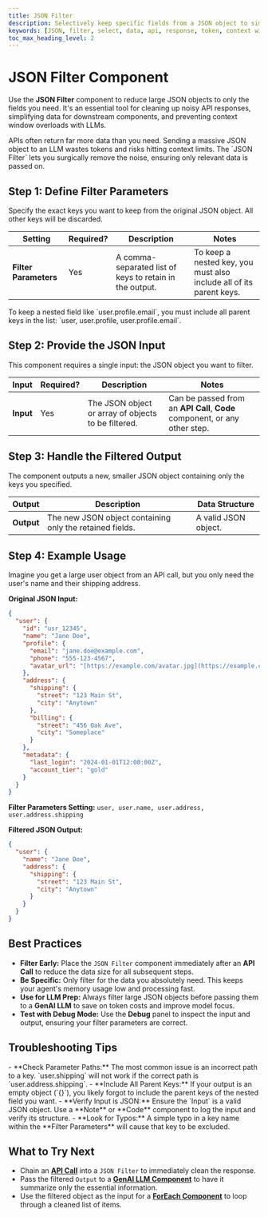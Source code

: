 ```yaml
---
title: JSON Filter
description: Selectively keep specific fields from a JSON object to simplify data and reduce token usage.
keywords: [JSON, filter, select, data, api, response, token, context window, clean]
toc_max_heading_level: 2
---
```


# JSON Filter Component

Use the **JSON Filter** component to reduce large JSON objects to only the fields you need. It's an essential tool for cleaning up noisy API responses, simplifying data for downstream components, and preventing context window overloads with LLMs.

<InfoCallout title="Why this matters">
APIs often return far more data than you need. Sending a massive JSON object to an LLM wastes tokens and risks hitting context limits. The `JSON Filter` lets you surgically remove the noise, ensuring only relevant data is passed on.
</InfoCallout>

<Spacer size="md" />

## Step 1: Define Filter Parameters

Specify the exact keys you want to keep from the original JSON object. All other keys will be discarded.

| Setting               | Required?                   | Description                                                              | Notes                                                                    |
|-----------------------|-----------------------------|--------------------------------------------------------------------------|--------------------------------------------------------------------------|
| **Filter Parameters** | <Badge type="required">Yes</Badge> | A comma-separated list of keys to retain in the output.                  | To keep a nested key, you must also include all of its parent keys.      |

<TipCallout title="Nested Keys">
To keep a nested field like `user.profile.email`, you must include all parent keys in the list: `user, user.profile, user.profile.email`.
</TipCallout>

<Arcade src="https://demo.arcade.software/WJpOVfU9Ll9F6NrOtjnv?embed&embed_mobile=tab&embed_desktop=inline&show_copy_link=true" title="JSON Filter | SmythOS" />

<Spacer size="md" />

## Step 2: Provide the JSON Input

This component requires a single input: the JSON object you want to filter.

| Input   | Required?                   | Description                                          | Notes                                                             |
|---------|-----------------------------|------------------------------------------------------|-------------------------------------------------------------------|
| **Input** | <Badge type="required">Yes</Badge> | The JSON object or array of objects to be filtered. | Can be passed from an **API Call**, **Code** component, or any other step. |

<Spacer size="md" />

## Step 3: Handle the Filtered Output

The component outputs a new, smaller JSON object containing only the keys you specified.

| Output    | Description                                                     | Data Structure                                    |
|-----------|-----------------------------------------------------------------|---------------------------------------------------|
| **Output** | The new JSON object containing only the retained fields.        | A valid JSON object.                              |

<Spacer size="md" />

## Step 4: Example Usage

Imagine you get a large user object from an API call, but you only need the user's name and their shipping address.

**Original JSON Input:**
```json
{
  "user": {
    "id": "usr_12345",
    "name": "Jane Doe",
    "profile": {
      "email": "jane.doe@example.com",
      "phone": "555-123-4567",
      "avatar_url": "[https://example.com/avatar.jpg](https://example.com/avatar.jpg)"
    },
    "address": {
      "shipping": {
        "street": "123 Main St",
        "city": "Anytown"
      },
      "billing": {
        "street": "456 Oak Ave",
        "city": "Someplace"
      }
    },
    "metadata": {
      "last_login": "2024-01-01T12:00:00Z",
      "account_tier": "gold"
    }
  }
}
```

**Filter Parameters Setting:**
`user, user.name, user.address, user.address.shipping`

**Filtered JSON Output:**
```json
{
  "user": {
    "name": "Jane Doe",
    "address": {
      "shipping": {
        "street": "123 Main St",
        "city": "Anytown"
      }
    }
  }
}
```

<Spacer size="md" />

## Best Practices

- **Filter Early:** Place the `JSON Filter` component immediately after an **API Call** to reduce the data size for all subsequent steps.
- **Be Specific:** Only filter for the data you absolutely need. This keeps your agent's memory usage low and processing fast.
- **Use for LLM Prep:** Always filter large JSON objects before passing them to a **GenAI LLM** to save on token costs and improve model focus.
- **Test with Debug Mode:** Use the **Debug** panel to inspect the input and output, ensuring your filter parameters are correct.

<Spacer size="md" />

## Troubleshooting Tips

<InfoCallout title="If your filter isn't working...">
- **Check Parameter Paths:** The most common issue is an incorrect path to a key. `user.shipping` will not work if the correct path is `user.address.shipping`.
- **Include All Parent Keys:** If your output is an empty object (`{}`), you likely forgot to include the parent keys of the nested field you want.
- **Verify Input is JSON:** Ensure the `Input` is a valid JSON object. Use a **Note** or **Code** component to log the input and verify its structure.
- **Look for Typos:** A simple typo in a key name within the **Filter Parameters** will cause that key to be excluded.
</InfoCallout>

<Spacer size="md" />

## What to Try Next

- Chain an **[API Call](/docs/agent-studio/components/advanced/api-call)** into a `JSON Filter` to immediately clean the response.
- Pass the filtered `Output` to a **[GenAI LLM Component](/docs/agent-studio/components/base/gen-ai-llm)** to have it summarize only the essential information.
- Use the filtered object as the input for a **[ForEach Component](/docs/agent-studio/components/advanced/for-each)** to loop through a cleaned list of items.
